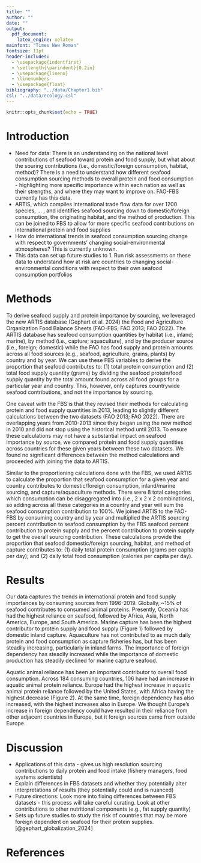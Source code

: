 ```yaml
---
title: ""
author: ""
date: ""
output:
  pdf_document:
    latex_engine: xelatex
mainfont: "Times New Roman"
fontsize: 11pt
header-includes:
  - \usepackage{indentfirst}
  - \setlength{\parindent}{0.2in}
  - \usepackage{lineno}
  - \linenumbers
  - \usepackage{float}
bibliography: "../data/Chapter1.bib"
csl: "../data/ecology.csl"
---
```


\begin{center}
{\LARGE International protein reliance by seafood consumption sourcing}

\vspace{1em}

{\large Connor Quiroz and Jessica A. Gephart}

{\normalsize School of Aquatic and Fishery Sciences, Box 355020\\
University of Washington, Seattle, WA, 98195-5020}
\end{center}

\vspace{2em}

```r
knitr::opts_chunk$set(echo = TRUE)
```

# Introduction

* Need for data: There is an understanding on the national level contributions of seafood toward protein and food supply, but what about the souring contributions (i.e., domestic/foreign consumption, habitat, method)? There is a need to understand how different seafood consumption sourcing methods to overall protein and food consumption - highlighting more specific importance within each nation as well as their strengths, and where they may want to improve on. FAO-FBS currently has this data.
* ARTIS, which compiles international trade flow data for over 1200 species, ... , and identifies seafood sourcing down to domestic/foreign consumption, the originating habitat, and the method of production. This can be joined to FBS to allow for more specific seafood contributions on international protein and food supplies
* How do international trends in seafood consumption sourcing change with respect to governments' changing social-environmental atmospheres? This is currently unknown.
* This data can set up future studies to 1. Run risk assessments on these data to understand how at risk are countries to changing social-environmental conditions with respect to their own seafood consumption portfolios

# Methods

To derive seafood supply and protein importance by sourcing, we leveraged the new ARTIS database (Gephart et al. 2024) the Food and Agriculture Organization Food Balance Sheets (FAO-FBS; FAO 2013; FAO 2022). The ARTIS database has seafood consumption quantities by habitat (i.e., inland; marine), by method (i.e., capture; aquaculture), and by the producer source (i.e., foreign; domestic) while the FAO has food supply and protein amounts across all food sources (e.g., seafood, agriculture, grains, plants) by country and by year. We can use these FBS variables to derive the proportion that seafood contributes to: (1) total protein consumption and (2) total food supply quantity (grams) by dividing the seafood protein/food supply quantity by the total amount found across all food groups for a particular year and country. This, however, only captures countrywide seafood contributions, and not the importance by sourcing.

One caveat with the FBS is that they revised their methods for calculating protein and food supply quantities in 2013, leading to slightly different calculations between the two datasets (FAO 2013; FAO 2022). There are overlapping years from 2010-2013 since they began using the new method in 2010 and did not stop using the historical method until 2013. To ensure these calculations may not have a substantial impact on seafood importance by source, we compared protein and food supply quantities across countries for these given years between these two datasets. We found no significant differences between the method calculations and proceeded with joining the data to ARTIS.

Similar to the proportioning calculations done with the FBS, we used ARTIS to calculate the proportion that seafood consumption for a given year and country contributes to domestic/foreign consumption, inland/marine sourcing, and capture/aquaculture methods. There were 8 total categories which consumption can be disaggregated into (i.e., 2 x 2 x 2 combinations), so adding across all these categories in a country and year will sum the seafood consumption contribution to 100%. We joined ARTIS to the FAO-FBS by consuming country and by year and multiplied the ARTIS sourcing percent contribution to seafood consumption by the FBS seafood percent contribution to protein supply and the percent contribution to protein supply to get the overall sourcing contribution. These calculations provide the proportion that seafood domestic/foreign sourcing, habitat, and method of capture contributes to: (1) daily total protein consumption (grams per capita per day); and (2) daily total food consumption (calories per capita per day).


# Results

Our data captures the trends in international protein and food supply importances by consuming sources from 1996-2019. Globally, ~15% of seafood contributes to consumed animal proteins. Presently, Oceania has had the highest reliance on seafood, followed by Africa, Asia, North America, Europe, and South America. Marine capture has been the highest contributor to protein supply and food supply (Figure 1) followed by domestic inland capture. Aquaculture has not contributed to as much daily protein and food consumption as capture fisheries has, but has been steadily increasing, particularly in inland farms. The importance of foreign dependency has steadily increased while the importance of domestic production has steadily declined for marine capture seafood.

Aquatic animal reliance has been an important contributor to overall food consumption. Across 184 consuming countries, 106 have had an increase in aquatic animal protein reliance. Europe had the highest increase in aquatic animal protein reliance followed by the United States, with Africa having the highest decrease (Figure 2). At the same time, foreign dependency has also increased, with the highest increases also in Europe. We thought Europe’s increase in foreign dependency could have resulted in their reliance from other adjacent countries in Europe, but it foreign sources came from outside Europe.

\begin{figure}[H]
\centering
\includegraphics[width=6in]{../images/fig_one.jpg}
\caption{Annual global percent contribution to daily protein intake in grams (1A) and daily food intake in calories per capita (1B). This data derives these estimates from joining ARTIS data to the FAO-FBS.}
\end{figure}

\begin{figure}[H]
\centering
\includegraphics[width=6in]{../images/fig_two.jpg}
\caption{Change in aquatic animal reliance from 1996-2019. These slopes were calculated by obtaining the change in aquatic animal reliance for a country from 1996-2019. Positive slopes indicate that a country has increased its seafood consumption sourcing from foreign countries, and negative slopes indicating a shift toward an increased domestic consumption. Plot 2A shows the highest to lowest aquatic animal reliance slopes, centered around 0 (i.e., no change). Plot 2B highlights continential distributions of changes in foreign aquatic animal reliance.}
\end{figure}



# Discussion

* Applications of this data - gives us high resolution sourcing contributions to daily protein and food intake (fishery managers, food systems scientists)
* Explain differences in FBS datasets and whether they potentially alter interpretations of results (they potentially could and is nuanced)
* Future directions: Look more into fixing differences between FBS datasets - this process will take careful curating. Look at other contributions to other nutritional components (e.g., fat supply quantity)
* Sets up future studies to study the risk of countries that may be more foreign dependent on seafood for their protein supplies.
[@gephart_globalization_2024]


# References
